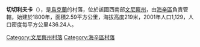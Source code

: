 {{coord|48|47|12|N|29|29|38|E|scale:30000|display=title}}

'''切切利夫卡'''（{{lang-uk|Чечелівка}}），是[[烏克蘭|烏克蘭]]的村落，位於該國西南部[[文尼察州|文尼察州]]，由[[海辛區|海辛區]]負責管轄，始建於1800年，面積2.59平方公里，海拔高度219米，2001年人口1,129，人口密度每平方公里436.24人。

[[Category:文尼察州村落|Category:文尼察州村落]]
[[Category:海辛區村落|Category:海辛區村落]]


{{Vinnytsia-geo-stub}}